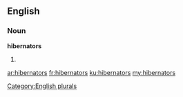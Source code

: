 ==English==

===Noun===
'''hibernators'''

# {{plural of|hibernator}}

[[Category:English plurals]]

[[ar:hibernators]]
[[fr:hibernators]]
[[ku:hibernators]]
[[my:hibernators]]